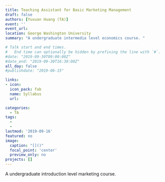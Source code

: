 ```yaml
---
title: Teaching Assistant for Basic Marketing Management
draft: false
authors: [Yuxuan Huang (TA)]
event: ''
event_url: 
location: George Washington University
summary: "A undergraduate intermedia level economics course. "

# Talk start and end times.
#   End time can optionally be hidden by prefixing the line with `#`.
#date: "2019-09-30T09:00:00Z"
#date_end: "2019-09-30T16:30:00Z"
all_day: false
#publishdate: "2019-06-15"

links:
- icon: 
  icon_pack: fab
  name: Syllabus
  url: 

categories:
  - TA
tags:
  - 
  - 
lastmod: '2019-09-16'
featured: no
image:
  caption: "[]()"
  focal_point: 'center'
  preview_only: no
projects: []
---
```


A undergraduate introduction level marketing course. 
